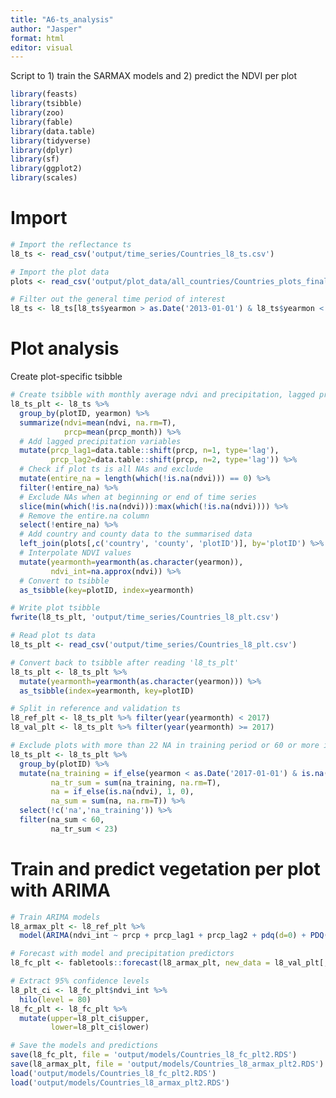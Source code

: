 ```yaml
---
title: "A6-ts_analysis"
author: "Jasper"
format: html
editor: visual
---
```


Script to 1) train the SARMAX models and 2) predict the NDVI per plot

```r
library(feasts)
library(tsibble)
library(zoo)
library(fable)
library(data.table)
library(tidyverse)
library(dplyr)
library(sf)
library(ggplot2)
library(scales)
```

# Import

```r
# Import the reflectance ts 
l8_ts <- read_csv('output/time_series/Countries_l8_ts.csv')

# Import the plot data
plots <- read_csv('output/plot_data/all_countries/Countries_plots_final.csv')

# Filter out the general time period of interest
l8_ts <- l8_ts[l8_ts$yearmon > as.Date('2013-01-01') & l8_ts$yearmon < as.Date('2022-11-01'),] # start L8 observatio
```

# Plot analysis

Create plot-specific tsibble

```r
# Create tsibble with monthly average ndvi and precipitation, lagged precipitation and interpolate the missing NDVI values
l8_ts_plt <- l8_ts %>% 
  group_by(plotID, yearmon) %>% 
  summarize(ndvi=mean(ndvi, na.rm=T),
            prcp=mean(prcp_month)) %>% 
  # Add lagged precipitation variables
  mutate(prcp_lag1=data.table::shift(prcp, n=1, type='lag'),
         prcp_lag2=data.table::shift(prcp, n=2, type='lag')) %>% 
  # Check if plot ts is all NAs and exclude
  mutate(entire_na = length(which(!is.na(ndvi))) == 0) %>% 
  filter(!entire_na) %>% 
  # Exclude NAs when at beginning or end of time series
  slice(min(which(!is.na(ndvi))):max(which(!is.na(ndvi)))) %>% 
  # Remove the entire.na column
  select(!entire_na) %>% 
  # Add country and county data to the summarised data
  left_join(plots[,c('country', 'county', 'plotID')], by='plotID') %>% 
  # Interpolate NDVI values
  mutate(yearmonth=yearmonth(as.character(yearmon)),
         ndvi_int=na.approx(ndvi)) %>% 
  # Convert to tsibble
  as_tsibble(key=plotID, index=yearmonth)

# Write plot tsibble
fwrite(l8_ts_plt, 'output/time_series/Countries_l8_plt.csv')

# Read plot ts data
l8_ts_plt <- read_csv('output/time_series/Countries_l8_plt.csv')

# Convert back to tsibble after reading 'l8_ts_plt'
l8_ts_plt <- l8_ts_plt %>% 
  mutate(yearmonth=yearmonth(as.character(yearmon))) %>% 
  as_tsibble(index=yearmonth, key=plotID)

# Split in reference and validation ts
l8_ref_plt <- l8_ts_plt %>% filter(year(yearmonth) < 2017)
l8_val_plt <- l8_ts_plt %>% filter(year(yearmonth) >= 2017)
```

```r
# Exclude plots with more than 22 NA in training period or 60 or more in total time series
l8_ts_plt <- l8_ts_plt %>% 
  group_by(plotID) %>% 
  mutate(na_training = if_else(yearmon < as.Date('2017-01-01') & is.na(ndvi), 1, 0),
         na_tr_sum = sum(na_training, na.rm=T),
         na = if_else(is.na(ndvi), 1, 0),
         na_sum = sum(na, na.rm=T)) %>% 
  select(!c('na','na_training')) %>% 
  filter(na_sum < 60,
         na_tr_sum < 23)
```

# Train and predict vegetation per plot with ARIMA

```r
# Train ARIMA models
l8_armax_plt <- l8_ref_plt %>% 
  model(ARIMA(ndvi_int ~ prcp + prcp_lag1 + prcp_lag2 + pdq(d=0) + PDQ(D=0), stepwise = T, ic='aicc'))

# Forecast with model and precipitation predictors
l8_fc_plt <- fabletools::forecast(l8_armax_plt, new_data = l8_val_plt[,c('yearmonth', 'prcp', 'prcp_lag1', 'prcp_lag2', 'plotID')])

# Extract 95% confidence levels
l8_plt_ci <- l8_fc_plt$ndvi_int %>% 
  hilo(level = 80) 
l8_fc_plt <- l8_fc_plt %>% 
  mutate(upper=l8_plt_ci$upper,
         lower=l8_plt_ci$lower)

# Save the models and predictions
save(l8_fc_plt, file = 'output/models/Countries_l8_fc_plt2.RDS')
save(l8_armax_plt, file = 'output/models/Countries_l8_armax_plt2.RDS')
load('output/models/Countries_l8_fc_plt2.RDS')
load('output/models/Countries_l8_armax_plt2.RDS')
```